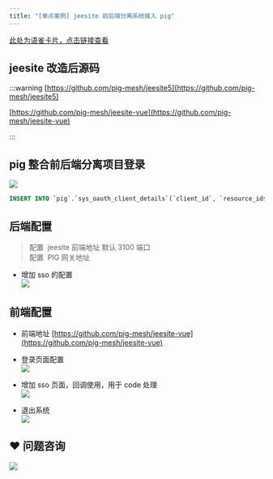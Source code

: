 ```yaml
---
title: "[单点案例] jeesite 前后端分离系统接入 pig"
---
```


[此处为语雀卡片，点击链接查看](https://www.yuque.com/docs/15032632#oDYpN)

## jeesite 改造后源码
:::warning
[https://github.com/pig-mesh/jeesite5](https://github.com/pig-mesh/jeesite5)

[https://github.com/pig-mesh/jeesite-vue](https://github.com/pig-mesh/jeesite-vue)

:::



## pig 整合前后端分离项目登录


![](https://minio.pigx.vip/alei/2023/01/5331045f8c867c6ae6c4e62aa6434850.png)



```sql
INSERT INTO `pig`.`sys_oauth_client_details`(`client_id`, `resource_ids`, `client_secret`, `scope`, `authorized_grant_types`, `web_server_redirect_uri`, `authorities`, `access_token_validity`, `refresh_token_validity`, `additional_information`, `autoapprove`, `create_time`, `update_time`, `create_by`, `update_by`) VALUES ('jeesite', '', 'jeesite', 'server', 'authorization_code', 'http://127.0.0.1:3100/sso', '', 168000000, 168000000, '', 'false', '2023-01-17 08:31:46', '2023-01-17 09:32:06', 'admin', 'admin');
```



## 后端配置


> 配置  jeesite 前端地址 默认 3100 端口  
配置  PIG 网关地址
>



+ 增加 sso 的配置  
![](https://minio.pigx.vip/alei/2023/01/eb241f5b203e21d5cb762f8886359f21.png)



## 前端配置


+ 前端地址 [https://github.com/pig-mesh/jeesite-vue](https://github.com/pig-mesh/jeesite-vue)



+  登录页面配置  
![](https://minio.pigx.vip/alei/2023/01/17ad9445a17f4acdb6fe47553c02e7bd.png) 
+  增加 sso 页面，回调使用，用于 code 处理  
![](https://minio.pigx.vip/alei/2023/01/bfe2b67054ec830b02ce60e9ffbc03e2.png) 
+  退出系统  
![](https://minio.pigx.vip/alei/2023/01/371c233f36a77003fdc48d5f3736f197.png) 

## ❤  问题咨询
![](/images/1662563973685-c22e9831-db66-42b5-973f-886d25d1e0e7.gif)

